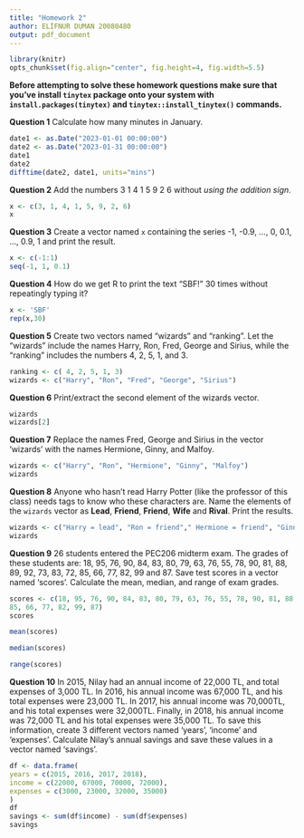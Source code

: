 ```yaml
---
title: "Homework 2"
author: ELİFNUR DUMAN 20080480
output: pdf_document
---
```


```r
library(knitr)
opts_chunk$set(fig.align="center", fig.height=4, fig.width=5.5)
```

**Before attempting to solve these homework questions make sure that you've install `tinytex` package onto your system with `install.packages(tinytex)` and `tinytex::install_tinytex()` commands.**

\vspace{1cm}

**Question 1** Calculate how many minutes in January.

```r
date1 <- as.Date("2023-01-01 00:00:00")
date2 <- as.Date("2023-01-31 00:00:00")
date1
date2
difftime(date2, date1, units="mins")
```

**Question 2** Add the numbers 3 1 4 1 5 9 2 6 without *using the addition sign*.

```r
x <- c(3, 1, 4, 1, 5, 9, 2, 6)
x
```

**Question 3** Create a vector named `x` containing the series -1, -0.9, ..., 0, 0.1, ..., 0.9, 1 and print the result.

```r
x <- c(-1:1)
seq(-1, 1, 0.1)
```

**Question 4** How do we get R to print the text "SBF!" 30 times without repeatingly typing it?

```r
x <- 'SBF'
rep(x,30)
```

**Question 5** Create two vectors named "wizards" and "ranking".
Let the "wizards" include the names Harry, Ron, Fred, George and Sirius, while the "ranking" includes the numbers 4, 2, 5, 1, and 3.

```r
ranking <- c( 4, 2, 5, 1, 3)
wizards <- c("Harry", "Ron", "Fred", "George", "Sirius")
```

**Question 6** Print/extract the second element of the wizards vector.

```r
wizards
wizards[2]
```

**Question 7** Replace the names Fred, George and Sirius in the vector 'wizards' with the names Hermione, Ginny, and Malfoy.

```r
wizards <- c("Harry", "Ron", "Hermione", "Ginny", "Malfoy")
wizards
```

**Question 8** Anyone who hasn't read Harry Potter (like the professor of this class) needs tags to know who these characters are.
Name the elements of the `wizards` vector as **Lead**, **Friend**, **Friend**, **Wife** and **Rival**.
Print the results.

```r
wizards <- c("Harry = lead", "Ron = friend"," Hermione = friend", "Ginny = wife", "Malfoy = rival")
wizards
```

**Question 9** 26 students entered the PEC206 midterm exam.
The grades of these students are: 18, 95, 76, 90, 84, 83, 80, 79, 63, 76, 55, 78, 90, 81, 88, 89, 92, 73, 83, 72, 85, 66, 77, 82, 99 and 87.
Save test scores in a vector named 'scores'.
Calculate the mean, median, and range of exam grades.

```r
scores <- c(18, 95, 76, 90, 84, 83, 80, 79, 63, 76, 55, 78, 90, 81, 88, 89, 92,73, 83, 72,
85, 66, 77, 82, 99, 87)
scores

mean(scores)

median(scores)

range(scores)
```

**Question 10** In 2015, Nilay had an annual income of 22,000 TL, and total expenses of 3,000 TL.
In 2016, his annual income was 67,000 TL, and his total expenses were 23,000 TL.
In 2017, his annual income was 70,000TL, and his total expenses were 32,000TL.
Finally, in 2018, his annual income was 72,000 TL and his total expenses were 35,000 TL.
To save this information, create 3 different vectors named 'years', 'income' and 'expenses'.
Calculate Nilay's annual savings and save these values in a vector named 'savings'.

```r
df <- data.frame(
years = c(2015, 2016, 2017, 2018),
income = c(22000, 67000, 70000, 72000),
expenses = c(3000, 23000, 32000, 35000)
)
df
savings <- sum(df$income) - sum(df$expenses)
savings
```

